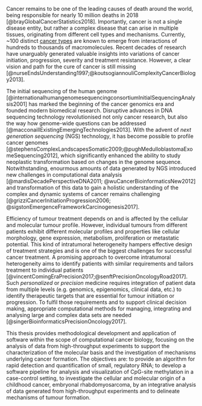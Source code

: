 Cancer remains to be one of the leading causes of death around the world, being responsible for nearly 10 million deaths in 2018 [@brayGlobalCancerStatistics2018]. Importantly, cancer is not a single disease entity, but rather a complex disease that can arise in multiple tissues, originating from different cell types and mechanisms. Currently, ~100 distinct [cancer types](https://www.cancer.gov/types) are known to emerge from interactions of hundreds to thousands of macromolecules. Recent decades of research have unarguably generated valuable insights into variations of cancer initiation, progression, severity and treatment resistance. However, a clear vision and path for the cure of cancer is still missing [@nurseEndsUnderstanding1997;@koutsogiannouliComplexityCancerBiology2013]. 

The initial sequencing of the human genome [@internationalhumangenomesequencingconsortiumInitialSequencingAnalysis2001] has marked the beginning of the cancer genomics era and founded modern biomedical research. Disruptive advances in DNA sequencing technology revolutionised not only cancer research, but also the way how genome-wide questions can be addressed [@macconaillExistingEmergingTechnologies2013]. With the advent of *next generation sequencing* (NGS) technology, it has become possible to profile cancer genomes [@stephensComplexLandscapesSomatic2009;@pughMedulloblastomaExomeSequencing2012], which significantly enhanced the ability to study neoplastic transformation based on changes in the genome sequence. Notwithstanding, enourmous amounts of data generated by NGS introduced new challenges in computational data analysis [@mardisDecadePerspectiveDNA2011; @wuCancerBioinformaticsNew2012] and transformation of this data to gain a holistic understanding of the complex and dynamic systems of cancer remains challenging [@grizziCancerInitiationProgression2006; @sigstonEmergenceFrameworkCarcinogenesis2017].

Efficiency of tumour treatment depends on and is affected by the cellular and molecular tumour profile. However, individual tumours from different patients exhibit different molecular profiles and properties like cellular morphology, gene expression, metabolism, proliferation or metastatic potential. This kind of intratumoral heterogeneity hampers effective design of treatment strategies and is one of the biggest challenges for successful cancer treatment. A promising approach to overcome intratumoral heterogeneity aims to identify patients with similar requirements and tailors treatment to individual patients [@vincentComingEraPrecision2017;@senftPrecisionOncologyRoad2017]. Such *personalized* or *precision* medicine requires integration of patient data from multiple levels (e.g. genomics, epigenomics, clinical data, etc.) to identify therapeutic targets that are essential for tumour initiation or progression. To fulfil those requirements and to support clinical decision making, appropriate computational methods for managing, integrating and analysing large and complex data sets are needed [@singerBioinformaticsPrecisionOncology2017].

This thesis provides methodological development and application of software within the scope of computational cancer biology, focusing on the analysis of data from high-throughput experiments to support the characterization of the molecular basis and the investigation of mechanisms underlying cancer formation. The objectives are: to provide an algorithm for rapid detection and quantification of small, regulatory RNA; to develop a software pipeline for analysis and visualization of CpG-site methylation in a case-control setting, to investigate the cellular and molecular origin of a childhood cancer, embryonal rhabdomyosarcoma, by an integrative analysis of data generated from high-throughput experiments and to delineate mechanisms of tumour formation.
